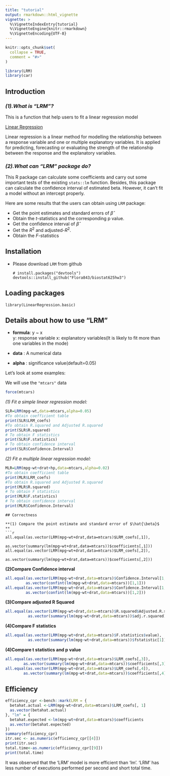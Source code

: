 ```yaml
---
title: "tutorial"
output: rmarkdown::html_vignette
vignette: >
  %\VignetteIndexEntry{tutorial}
  %\VignetteEngine{knitr::rmarkdown}
  %\VignetteEncoding{UTF-8}
---
```


```r
knitr::opts_chunk$set(
  collapse = TRUE,
  comment = "#>"
)
```

```r
library(LRM)
library(car)
```

## Introduction

### *(1).What is "LRM"?*

This is a function that help users to fit a linear regression model

[Linear Regression](https://www.ibm.com/topics/linear-regression) 

Linear regression is a linear method for modelling the relationship between a response variable and one or multiple explanatory variables. It is applied for predicting, forecasting or evaluating the strength of the relationship between the response and the explanatory variables.

### *(2).What can "LRM" package do?*

This R package can calculate some coefficients and carry out some important tests of the existing `stats::lm` function. Besides, this package can calculate the confidence interval of estimated beta. However, it can't fit a model without an intercept properly. 

Here are some results that the users can obtain using `LRM` package:

* Get the point estimates and standard errors of $\hat{\beta}$
* Obtain the $t$-statistics and the corresponding p value.
* Get the confidence interval of $\hat{\beta}$
* Get the $R^2$ and adjusted-$R^2$.
* Obtain the $F$-statistics

## Installation

* Please download `LRM` from github

  ```
  # install.packages("devtools")
  devtools::install_github("Flora843/biostat625hw3")
  ```
  
## Loading packages

```
library(LinearRegression.basic)
```

## Details about how to use "LRM"
  
* **formula**: y ~ x  
y: response variable
x: explanatory variables(It is likely to fit more than one variables in the mode)

* **data** : A numerical data 

* **alpha** : significance value(default=0.05)

Let's look at some examples:

We will use the `"mtcars"` data
```r
force(mtcars)
```

*(1) Fit a simple linear regression model:*
```r
SLR=LRM(mpg~wt,data=mtcars,alpha=0.05)
#To obtain coefficient table 
print(SLR$LRM_coefs)
#To obtain R.squared and Adjusted R.squared
print(SLR$R.squared)
# To obtain F statistics 
print(SLR$F.statistics)
# To obtain confidence interval
print(SLR$Confidence.Interval)
```

*(2) Fit a multiple linear regression model:*
```r
MLR=LRM(mpg~wt+drat+hp,data=mtcars,alpha=0.02)
#To obtain coefficient table 
print(MLR$LRM_coefs)
#To obtain R.squared and Adjusted R.squared
print(MLR$R.squared)
# To obtain F statistics 
print(MLR$F.statistics)
# To obtain confidence interval
print(MLR$Confidence.Interval)
```
```
## Correctness

**(1) Compare the point estimate and standard error of $\hat{\beta}$ **
```r
all.equal(as.vector(LRM(mpg~wt+drat,data=mtcars)$LRM_coefs[,1]),
         as.vector(summary(lm(mpg~wt+drat,data=mtcars))$coefficients[,1]))
all.equal(as.vector(LRM(mpg~wt+drat,data=mtcars)$LRM_coefs[,2]),
         as.vector(summary(lm(mpg~wt+drat,data=mtcars))$coefficients[,2]))
```

**(2)Compare Confidence interval**
```r
all.equal(as.vector(LRM(mpg~wt+drat,data=mtcars)$Confidence.Interval[1,1]),
         as.vector(confint(lm(mpg~wt+drat,data=mtcars))[1,1]))
all.equal(as.vector(LRM(mpg~wt+drat,data=mtcars)$Confidence.Interval[1,2]),
         as.vector(confint(lm(mpg~wt+drat,data=mtcars))[1,2]))
```

**(3)Compare adjusted R Squared **
```r
all.equal(as.vector(LRM(mpg~wt+drat,data=mtcars)$R.squared$Adjusted.R.squared),
          as.vector(summary(lm(mpg~wt+drat,data=mtcars))$adj.r.squared))
```

**(4)Compare F statistics **

```r
all.equal(as.vector(LRM(mpg~wt+drat,data=mtcars)$F.statistics$value),
          as.vector(summary(lm(mpg~wt+drat,data=mtcars))$fstatistic[1]))

```

**(4)Compare t statistics and p value **

```r
all.equal(as.vector(LRM(mpg~wt+drat,data=mtcars)$LRM_coefs[,3]),
        as.vector(summary(lm(mpg~wt+drat,data=mtcars))$coefficients[,3]))
all.equal(as.vector(LRM(mpg~wt+drat,data=mtcars)$LRM_coefs[,4]),
        as.vector(summary(lm(mpg~wt+drat,data=mtcars))$coefficients[,4]))
```

## Efficiency
```r
efficiency_cpr <-bench::mark(LRM = {
  betahat.actual <-LRM(mpg~wt+drat,data=mtcars)$LRM_coefs[, 1]
  as.vector(betahat.actual)
}, "lm" = {
  betahat.expected <-lm(mpg~wt+drat,data=mtcars)$coefficients
  as.vector(betahat.expected)
})  
summary(efficiency_cpr)
itr.sec <- as.numeric(efficiency_cpr[[4]])
print(itr.sec)
total.time<-as.numeric(efficiency_cpr[[9]])
print(total.time)
```
It was observed that the 'LRM' model is more efficient than 'lm'. 'LRM' has less number of executions performed per second and short total time.

